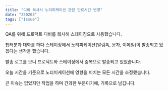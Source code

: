 ```yaml
---
title: "디비 복사시 노티피케이션 관련 만료시간 변경"
date: "250203"
tags: ["Issue"]
---
```


QA를 위해 프로덕트 디비를 복사해 스테이징으로 사용했습니다.

챕터분과 대화를 하다 스테이징에서 노티피케이션(알림톡, 문자, 이메일)이 발송되고 있겠다는 생각을 했습니다.

발송 로그를 보니 프로덕트와 스테이징에서 중복으로 발송되고 있었습니다.

오늘 시간을 기준으로 노티피케이션에 영향을 미치는 모든 시간을 조정했습니다.

큰 이슈는 없었지만 작업을 하며 간과한 부분이기에, 기록으로 남깁니다.
